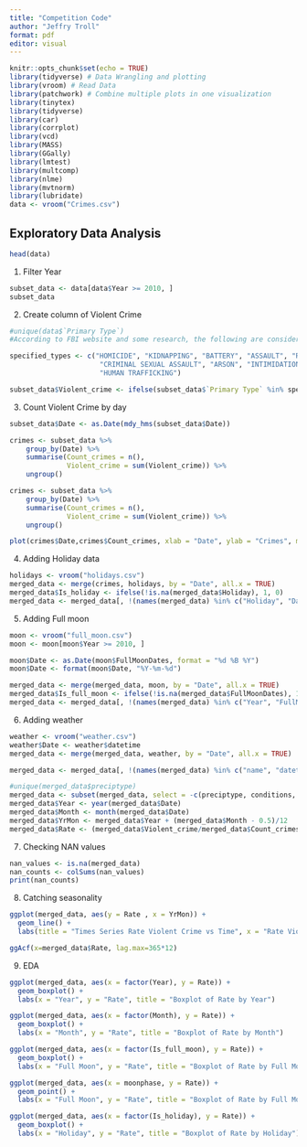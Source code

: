 ```yaml
---
title: "Competition Code"
author: "Jeffry Troll"
format: pdf
editor: visual
---
```


```r
knitr::opts_chunk$set(echo = TRUE)
library(tidyverse) # Data Wrangling and plotting
library(vroom) # Read Data
library(patchwork) # Combine multiple plots in one visualization
library(tinytex)
library(tidyverse)
library(car)
library(corrplot)
library(vcd)
library(MASS)
library(GGally)
library(lmtest)
library(multcomp)
library(nlme)
library(mvtnorm)
library(lubridate)
data <- vroom("Crimes.csv")
```

## Exploratory Data Analysis

```r
head(data)
```

1.  Filter Year

```r
subset_data <- data[data$Year >= 2010, ]
subset_data 

```

2.  Create column of Violent Crime

```r
#unique(data$`Primary Type`)
#According to FBI website and some research, the following are considered violent crimne

specified_types <- c("HOMICIDE", "KIDNAPPING", "BATTERY", "ASSAULT", "ROBBERY", "SEX OFFENSE", 
                      "CRIMINAL SEXUAL ASSAULT", "ARSON", "INTIMIDATION", "CRIM SEXUAL ASSAULT", 
                      "HUMAN TRAFFICKING")

subset_data$Violent_crime <- ifelse(subset_data$`Primary Type` %in% specified_types, 1, 0)
```

3.  Count Violent Crime by day

```r
subset_data$Date <- as.Date(mdy_hms(subset_data$Date))
```

```r
crimes <- subset_data %>%
    group_by(Date) %>%
    summarise(Count_crimes = n(),
              Violent_crime = sum(Violent_crime)) %>%
    ungroup()
```

```r
crimes <- subset_data %>%
    group_by(Date) %>%
    summarise(Count_crimes = n(),
              Violent_crime = sum(Violent_crime)) %>%
    ungroup()
```

```r
plot(crimes$Date,crimes$Count_crimes, xlab = "Date", ylab = "Crimes", main = "Scatterplot of Time vs. Crimes", type = "l")
```

4.  Adding Holiday data

```r
holidays <- vroom("holidays.csv")
merged_data <- merge(crimes, holidays, by = "Date", all.x = TRUE)
merged_data$Is_holiday <- ifelse(!is.na(merged_data$Holiday), 1, 0)
merged_data <- merged_data[, !(names(merged_data) %in% c("Holiday", "Day of Week"))]
```

5.  Adding Full moon

```r
moon <- vroom("full_moon.csv")
moon <- moon[moon$Year >= 2010, ]

moon$Date <- as.Date(moon$FullMoonDates, format = "%d %B %Y")
moon$Date <- format(moon$Date, "%Y-%m-%d")

merged_data <- merge(merged_data, moon, by = "Date", all.x = TRUE)
merged_data$Is_full_moon <- ifelse(!is.na(merged_data$FullMoonDates), 1, 0)
merged_data <- merged_data[, !(names(merged_data) %in% c("Year", "FullMoonDates"))]
```

6.  Adding weather

```r
weather <- vroom("weather.csv")
weather$Date <- weather$datetime
merged_data <- merge(merged_data, weather, by = "Date", all.x = TRUE)

merged_data <- merged_data[, !(names(merged_data) %in% c("name", "datetime"))]
```

```r
#unique(merged_data$preciptype)
merged_data <- subset(merged_data, select = -c(preciptype, conditions, sunrise, sunset, severerisk, windgust,description, icon, stations))
merged_data$Year <- year(merged_data$Date)
merged_data$Month <- month(merged_data$Date)
merged_data$YrMon <- merged_data$Year + (merged_data$Month - 0.5)/12
merged_data$Rate <- (merged_data$Violent_crime/merged_data$Count_crimes)
```

7.  Checking NAN values

```r
nan_values <- is.na(merged_data)
nan_counts <- colSums(nan_values)
print(nan_counts)
```

8.  Catching seasonality

```r
ggplot(merged_data, aes(y = Rate , x = YrMon)) +
  geom_line() +
  labs(title = "Times Series Rate Violent Crime vs Time", x = "Rate Violent Crime", y = "Year")
```

```r
ggAcf(x=merged_data$Rate, lag.max=365*12)
```

9.  EDA

```r
ggplot(merged_data, aes(x = factor(Year), y = Rate)) +
  geom_boxplot() +
  labs(x = "Year", y = "Rate", title = "Boxplot of Rate by Year")
```

```r
ggplot(merged_data, aes(x = factor(Month), y = Rate)) +
  geom_boxplot() +
  labs(x = "Month", y = "Rate", title = "Boxplot of Rate by Month")
```

```r
ggplot(merged_data, aes(x = factor(Is_full_moon), y = Rate)) +
  geom_boxplot() +
  labs(x = "Full Moon", y = "Rate", title = "Boxplot of Rate by Full Moon")
```

```r
ggplot(merged_data, aes(x = moonphase, y = Rate)) +
  geom_point() +
  labs(x = "Full Moon", y = "Rate", title = "Boxplot of Rate by Full Moon")
```

```r
ggplot(merged_data, aes(x = factor(Is_holiday), y = Rate)) +
  geom_boxplot() +
  labs(x = "Holiday", y = "Rate", title = "Boxplot of Rate by Holiday")
```
